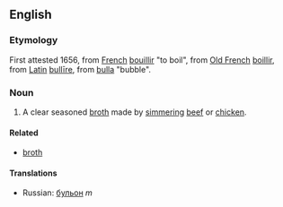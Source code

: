 ==English==
===Etymology===
First attested 1656, from [[French]] [[bouillir]] "to boil", from [[Old French]] [[boillir]], from [[Latin]] [[bullīre]], from [[bulla]] "bubble".
===Noun===
#A clear seasoned [[broth]] made by [[simmer]]ing [[beef]] or [[chicken]].
====Related====
*[[broth]]
====Translations====
*Russian: [[бульон]] ''m''